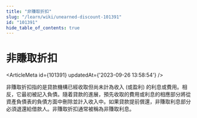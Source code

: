 ```yaml
---
title: "非賺取折扣"
slug: "/learn/wiki/unearned-discount-101391"
id: "101391"
hide_table_of_contents: true
---
```



# 非賺取折扣

<ArticleMeta id={101391} updatedAt={'2023-09-26 13:58:54'} />
<div className='border-solid border-b border-t-0 my-4 border-[var(--ifm-color-gray-300)]' />

非賺取折扣指的是貸款機構已經收取但尚未計為收入 (或盈利) 的利息或費用。相反，它最初被記入負債。隨着貸款的進展，預先收取的費用或利息的相應部分將從資產負債表的負債方面中刪除並計入收入中。如果貸款提前償還，非賺取利息部分必須退還給借款人。非賺取折扣通常被稱為非賺取利息。
